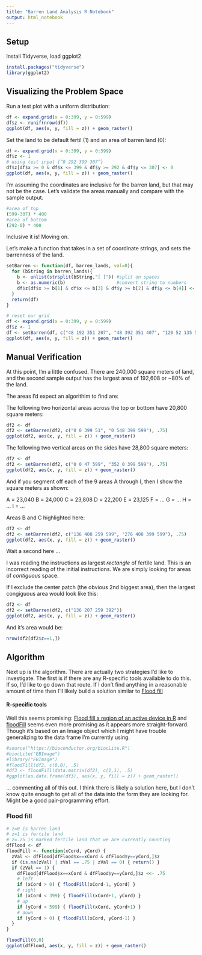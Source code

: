 ```yaml
---
title: "Barren Land Analysis R Notebook"
output: html_notebook
---
```


## Setup

Install Tidyverse, load ggplot2

```r
install.packages("tidyverse")
library(ggplot2)
```

## Visualizing the Problem Space

Run a test plot with a uniform distribution:

```r
df <- expand.grid(x = 0:399, y = 0:599)
df$z <- runif(nrow(df))
ggplot(df, aes(x, y, fill = z)) + geom_raster()
```

Set the land to be default fertil (1) and an area of barren land (0):

```r
df <- expand.grid(x = 0:399, y = 0:599)
df$z <- 1
# using test input {“0 292 399 307”}
df$z[df$x >= 0 & df$x <= 399 & df$y >= 292 & df$y <= 307] <- 0
ggplot(df, aes(x, y, fill = z)) + geom_raster()
```

I'm assuming the coordinates are inclusive for the barren land, but that may not be the case. Let's validate the areas manually and compare with the sample output. 

```r
#area of top
(599-307) * 400
#area of bottom
(292-0) * 400
```

Inclusive it is! Moving on. 

Let's make a function that takes in a set of coordinate strings, and sets the barrenness of the land. 

```r
setBarren <- function(df, barren_lands, val=0){
  for (bString in barren_lands){
    b <- unlist(strsplit(bString,"[ ]")) #split on spaces
    b <- as.numeric(b)                   #convert string to numbers
    df$z[df$x >= b[1] & df$x <= b[3] & df$y >= b[2] & df$y <= b[4]] <- val
  }
  return(df)
}

# reset our grid
df <- expand.grid(x = 0:399, y = 0:599)
df$z <- 1
df <- setBarren(df, c("48 192 351 207", "48 392 351 407", "120 52 135 547", "260 52 275 547"))
ggplot(df, aes(x, y, fill = z)) + geom_raster()
```

## Manual Verification

At this point, I'm a little confused. There are 240,000 square meters of land, and the second sample output has the largest area of 192,608 or ~80% of the land. 

The areas I'd expect an algorithim to find are:

The following two horizontal areas across the top or bottom have 20,800 square meters:

```r
df2 <- df
df2 <- setBarren(df2, c("0 0 399 51", "0 548 399 599"), .75)
ggplot(df2, aes(x, y, fill = z)) + geom_raster()
```

The following two vertical areas on the sides have 28,800 square meters:

```r
df2 <- df
df2 <- setBarren(df2, c("0 0 47 599", "352 0 399 599"), .75)
ggplot(df2, aes(x, y, fill = z)) + geom_raster()
```

And if you segment off each of the 9 areas A through I, then I show the square meters as shown:

A = 23,040
B = 24,000
C = 23,808
D = 22,200
E = 23,125
F = ...
G = ...
H = ...
I = ...

Areas B and C highlighted here: 

```r
df2 <- df
df2 <- setBarren(df2, c("136 408 259 599", "276 408 399 599"), .75)
ggplot(df2, aes(x, y, fill = z)) + geom_raster()
```

Wait a second here ... 

I was reading the instructions as largest _rectangle_ of fertile land. This is an incorrect reading of the initial instructions. We are simply looking for areas of _contiguous_ space.

If I exclude the center patch (the obvious 2nd biggest area), then the largest congiguous area would look like this:

```r
df2 <- df
df2 <- setBarren(df2, c("136 207 259 392"))
ggplot(df2, aes(x, y, fill = z)) + geom_raster()
```

And it's area would be:

```r
nrow(df2[df2$z==1,])
```

## Algorithm 

Next up is the algorithm. There are actually two strategies I'd like to investigate. The first is if there are any R-specific tools available to do this. If so, I'd like to go down that route. If I don't find anything in a reasonable amount of time then I'll likely build a solution similar to [Flood fill](https://en.wikipedia.org/wiki/Flood_fill)

#### R-specific tools

Well this seems promising: [Flood fill a region of an active device in R](https://www.r-bloggers.com/flood-fill-a-region-of-an-active-device-in-r/) and [floodFill](https://www.rdocumentation.org/packages/EBImage/versions/4.14.2/topics/floodFill) seems even more promising as it appears more straight-forward. Though it's based on an Image object which I might have trouble generalizing to the data frame I'm currently using.

```r
#source("https://bioconductor.org/biocLite.R")
#biocLite("EBImage")
#library("EBImage")
#floodFill(df2, c(0,0), .5)
#df3 <- floodFill(data.matrix(df2), c(1,1), .5)
#ggplot(as.data.frame(df3), aes(x, y, fill = z)) + geom_raster()
```

... commenting all of this out. I think there is likely a solution here, but I don't know quite enough to get all of the data into the form they are looking for. Might be a good pair-programming effort. 

### Flood fill

```r
# z=0 is barren land
# z=1 is fertile land
# z=.25 is marked fertile land that we are currently counting
dfFlood <- df
floodFill <- function(xCord, yCord) {
  zVal <- dfFlood[dfFlood$x==xCord & dfFlood$y==yCord,]$z
  if (is.na(zVal) | zVal == .75 | zVal == 0) { return() }
  if (zVal == 1) {
    dfFlood[dfFlood$x==xCord & dfFlood$y==yCord,]$z <<- .75
    # left
    if (xCord > 0) { floodFill(xCord-1, yCord) }
    # right
    if (xCord < 399) { floodFill(xCord+1, yCord) }
    # up
    if (yCord < 599) { floodFill(xCord, yCord+1) }
    # down
    if (yCord > 0) { floodFill(xCord, yCord-1) }
  }
}

floodFill(0,0)
ggplot(dfFlood, aes(x, y, fill = z)) + geom_raster()

```


